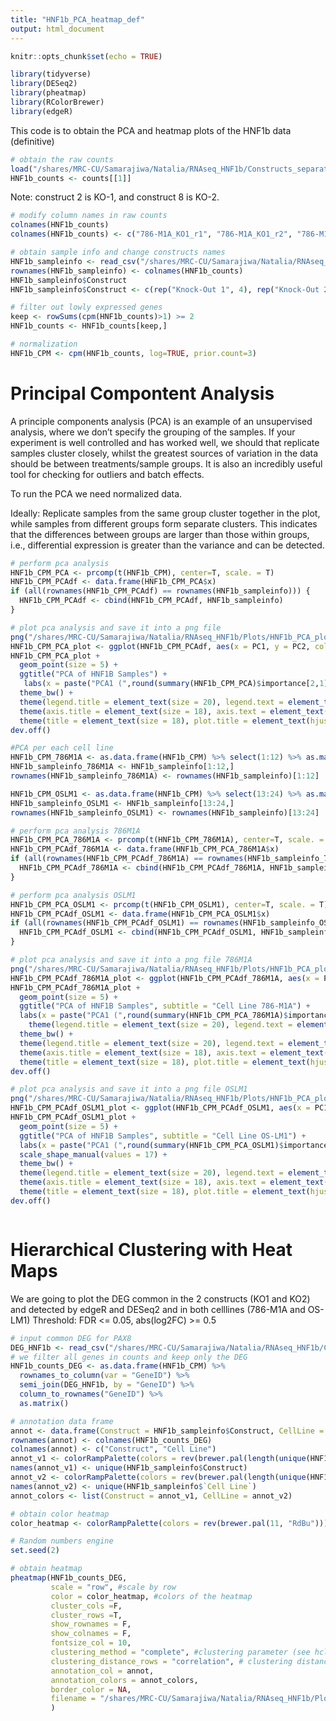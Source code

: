 ```yaml
---
title: "HNF1b_PCA_heatmap_def"
output: html_document
---
```


```r
knitr::opts_chunk$set(echo = TRUE)
```

```r
library(tidyverse)
library(DESeq2)
library(pheatmap)
library(RColorBrewer)
library(edgeR)
```

This code is to obtain the PCA and heatmap plots of the HNF1b data (definitive)

```r
# obtain the raw counts 
load("/shares/MRC-CU/Samarajiwa/Natalia/RNAseq_HNF1b/Constructs_separated/Counts/RNAseq_experiment.json_counts.RData")
HNF1b_counts <- counts[[1]]
```

Note: construct 2 is KO-1, and construct 8 is KO-2.

```r
# modify column names in raw counts
colnames(HNF1b_counts) 
colnames(HNF1b_counts) <- c("786-M1A_KO1_r1", "786-M1A_KO1_r2", "786-M1A_KO1_r3", "786-M1A_KO1_r4", "786-M1A_KO2_r1", "786-M1A_KO2_r2", "786-M1A_KO2_r3", "786-M1A_KO2_r4", "786-M1A_C_r1", "786-M1A_C_r2", "786-M1A_C_r3", "786-M1A_C_r4", "OS-LM1_KO1_r1", "OS-LM1_KO1_r2", "OS-LM1_KO1_r3", "OS-LM1_KO1_r4", "OS-LM1_KO2_r1", "OS-LM1_KO2_r2", "OS-LM1_KO2_r3", "OS-LM1_KO2_r4", "OS-LM1_C_r1", "OS-LM1_C_r2", "OS-LM1_C_r3", "OS-LM1_C_r4")
```

```r
# obtain sample info and change constructs names
HNF1b_sampleinfo <- read_csv("/shares/MRC-CU/Samarajiwa/Natalia/RNAseq_HNF1b/HNF1b_sampleinfo.csv")
rownames(HNF1b_sampleinfo) <- colnames(HNF1b_counts)
HNF1b_sampleinfo$Construct
HNF1b_sampleinfo$Construct <- c(rep("Knock-Out 1", 4), rep("Knock-Out 2", 4), rep("Control",4), rep("Knock-Out 1", 4), rep("Knock-Out 2", 4), rep("Control",4))
```

```r
# filter out lowly expressed genes
keep <- rowSums(cpm(HNF1b_counts)>1) >= 2
HNF1b_counts <- HNF1b_counts[keep,]

# normalization
HNF1b_CPM <- cpm(HNF1b_counts, log=TRUE, prior.count=3)
```


# Principal Compontent Analysis

A principle components analysis (PCA) is an example of an unsupervised analysis, where we don’t specify the grouping of the samples. If your experiment is well controlled and has worked well, we should that replicate samples cluster closely, whilst the greatest sources of variation in the data should be between treatments/sample groups. It is also an incredibly useful tool for checking for outliers and batch effects.

To run the PCA we need normalized data. 

Ideally: Replicate samples from the same group cluster together in the plot, while samples from different groups form separate clusters. This indicates that the differences between groups are larger than those within groups, i.e., differential expression is greater than the variance and can be detected. 

```r
# perform pca analysis
HNF1b_CPM_PCA <- prcomp(t(HNF1b_CPM), center=T, scale. = T)
HNF1b_CPM_PCAdf <- data.frame(HNF1b_CPM_PCA$x) 
if (all(rownames(HNF1b_CPM_PCAdf) == rownames(HNF1b_sampleinfo))) {
  HNF1b_CPM_PCAdf <- cbind(HNF1b_CPM_PCAdf, HNF1b_sampleinfo)
}

# plot pca analysis and save it into a png file
png("/shares/MRC-CU/Samarajiwa/Natalia/RNAseq_HNF1b/Plots/HNF1b_PCA_plot_def.png", res = 300, width = 2000, height = 1300)
HNF1b_CPM_PCA_plot <- ggplot(HNF1b_CPM_PCAdf, aes(x = PC1, y = PC2, colour = Construct, shape = `Cell Line`))
HNF1b_CPM_PCA_plot +
  geom_point(size = 5) +
  ggtitle("PCA of HNF1B Samples") +
   labs(x = paste("PCA1 (",round(summary(HNF1b_CPM_PCA)$importance[2,1]*100),"%)", sep=""), y = paste("PCA2 (",round(summary(HNF1b_CPM_PCA)$importance[2,2]*100),"%)", sep=""), shape = "Cell Line") +
  theme_bw() +
  theme(legend.title = element_text(size = 20), legend.text = element_text(size = 18)) +
  theme(axis.title = element_text(size = 18), axis.text = element_text(size = 16)) +
  theme(title = element_text(size = 18), plot.title = element_text(hjust = 0.5))
dev.off()
```


```r
#PCA per each cell line
HNF1b_CPM_786M1A <- as.data.frame(HNF1b_CPM) %>% select(1:12) %>% as.matrix()
HNF1b_sampleinfo_786M1A <- HNF1b_sampleinfo[1:12,] 
rownames(HNF1b_sampleinfo_786M1A) <- rownames(HNF1b_sampleinfo)[1:12]

HNF1b_CPM_OSLM1 <- as.data.frame(HNF1b_CPM) %>% select(13:24) %>% as.matrix()
HNF1b_sampleinfo_OSLM1 <- HNF1b_sampleinfo[13:24,] 
rownames(HNF1b_sampleinfo_OSLM1) <- rownames(HNF1b_sampleinfo)[13:24]

# perform pca analysis 786M1A
HNF1b_CPM_PCA_786M1A <- prcomp(t(HNF1b_CPM_786M1A), center=T, scale. = T)
HNF1b_CPM_PCAdf_786M1A <- data.frame(HNF1b_CPM_PCA_786M1A$x) 
if (all(rownames(HNF1b_CPM_PCAdf_786M1A) == rownames(HNF1b_sampleinfo_786M1A))) {
  HNF1b_CPM_PCAdf_786M1A <- cbind(HNF1b_CPM_PCAdf_786M1A, HNF1b_sampleinfo_786M1A)
}

# perform pca analysis OSLM1
HNF1b_CPM_PCA_OSLM1 <- prcomp(t(HNF1b_CPM_OSLM1), center=T, scale. = T)
HNF1b_CPM_PCAdf_OSLM1 <- data.frame(HNF1b_CPM_PCA_OSLM1$x) 
if (all(rownames(HNF1b_CPM_PCAdf_OSLM1) == rownames(HNF1b_sampleinfo_OSLM1))) {
  HNF1b_CPM_PCAdf_OSLM1 <- cbind(HNF1b_CPM_PCAdf_OSLM1, HNF1b_sampleinfo_OSLM1)
}

# plot pca analysis and save it into a png file 786M1A
png("/shares/MRC-CU/Samarajiwa/Natalia/RNAseq_HNF1b/Plots/HNF1b_PCA_plot_786M1Adef.png", res = 300, width = 2000, height = 1300)
HNF1b_CPM_PCAdf_786M1A_plot <- ggplot(HNF1b_CPM_PCAdf_786M1A, aes(x = PC1, y = PC2, colour = Construct, shape = `Cell Line`))
HNF1b_CPM_PCAdf_786M1A_plot +
  geom_point(size = 5) +
  ggtitle("PCA of HNF1B Samples", subtitle = "Cell Line 786-M1A") +
  labs(x = paste("PCA1 (",round(summary(HNF1b_CPM_PCA_786M1A)$importance[2,1]*100),"%)", sep=""), y = paste("PCA2 (",round(summary(HNF1b_CPM_PCA_786M1A)$importance[2,2]*100),"%)", sep=""), shape = "Cell Line") +
    theme(legend.title = element_text(size = 20), legend.text = element_text(size = 18)) +
  theme_bw() +
  theme(legend.title = element_text(size = 20), legend.text = element_text(size = 18)) +
  theme(axis.title = element_text(size = 18), axis.text = element_text(size = 16)) +
  theme(title = element_text(size = 18), plot.title = element_text(hjust = 0.5), plot.subtitle = element_text(hjust = 0.5))
dev.off()

# plot pca analysis and save it into a png file OSLM1
png("/shares/MRC-CU/Samarajiwa/Natalia/RNAseq_HNF1b/Plots/HNF1b_PCA_plot_OSLM1def.png", res = 300, width = 2000, height = 1300)
HNF1b_CPM_PCAdf_OSLM1_plot <- ggplot(HNF1b_CPM_PCAdf_OSLM1, aes(x = PC1, y = PC2, colour = Construct, shape = `Cell Line`))
HNF1b_CPM_PCAdf_OSLM1_plot +
  geom_point(size = 5) +
  ggtitle("PCA of HNF1B Samples", subtitle = "Cell Line OS-LM1") +
  labs(x = paste("PCA1 (",round(summary(HNF1b_CPM_PCA_OSLM1)$importance[2,1]*100),"%)", sep=""), y = paste("PCA2 (",round(summary(HNF1b_CPM_PCA_OSLM1)$importance[2,2]*100),"%)", sep=""), shape = "Cell Line")  +
  scale_shape_manual(values = 17) +
  theme_bw() +
  theme(legend.title = element_text(size = 20), legend.text = element_text(size = 18)) +
  theme(axis.title = element_text(size = 18), axis.text = element_text(size = 16)) +
  theme(title = element_text(size = 18), plot.title = element_text(hjust = 0.5), plot.subtitle = element_text(hjust = 0.5))
dev.off()



```


# Hierarchical Clustering with Heat Maps

We are going to plot the DEG common in the 2 constructs (KO1 and KO2) and detected by edgeR and DESeq2 and in both celllines (786-M1A and OS-LM1)
Threshold: FDR <= 0.05, abs(log2FC) >= 0.5

```r
# input common DEG for PAX8
DEG_HNF1b <- read_csv("/shares/MRC-CU/Samarajiwa/Natalia/RNAseq_HNF1b/Constructs_separated/DEG/HNF1b_both_DEG.csv")
# we filter all genes in counts and keep only the DEG
HNF1b_counts_DEG <- as.data.frame(HNF1b_CPM) %>% 
  rownames_to_column(var = "GeneID") %>% 
  semi_join(DEG_HNF1b, by = "GeneID") %>%
  column_to_rownames("GeneID") %>%
  as.matrix()
```


```r
# annotation data frame
annot <- data.frame(Construct = HNF1b_sampleinfo$Construct, CellLine = HNF1b_sampleinfo$`Cell Line`)
rownames(annot) <- colnames(HNF1b_counts_DEG)
colnames(annot) <- c("Construct", "Cell Line")
annot_v1 <- colorRampPalette(colors = rev(brewer.pal(length(unique(HNF1b_sampleinfo$Construct)), "Set1")))(length(unique(HNF1b_sampleinfo$Construct)))
names(annot_v1) <- unique(HNF1b_sampleinfo$Construct)
annot_v2 <- colorRampPalette(colors = rev(brewer.pal(length(unique(HNF1b_sampleinfo$`Cell Line`)), "Set2")))(length(unique(HNF1b_sampleinfo$`Cell Line`)))
names(annot_v2) <- unique(HNF1b_sampleinfo$`Cell Line`)
annot_colors <- list(Construct = annot_v1, CellLine = annot_v2)

# obtain color heatmap
color_heatmap <- colorRampPalette(colors = rev(brewer.pal(11, "RdBu")))(100)

```

```r
# Random numbers engine
set.seed(2)

# obtain heatmap
pheatmap(HNF1b_counts_DEG, 
         scale = "row", #scale by row
         color = color_heatmap, #colors of the heatmap
         cluster_cols =F, 
         cluster_rows =T, 
         show_rownames = F,
         show_colnames = F,
         fontsize_col = 10, 
         clustering_method = "complete", #clustering parameter (see hclust function)
         clustering_distance_rows = "correlation", # clustering distance measure
         annotation_col = annot, 
         annotation_colors = annot_colors,
         border_color = NA, 
         filename = "/shares/MRC-CU/Samarajiwa/Natalia/RNAseq_HNF1b/Plots/DEG_heatmap_HNF1b.pdf"
         )
```



